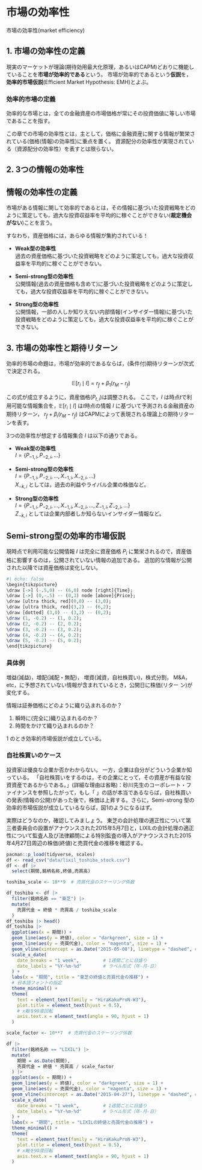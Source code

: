 # 市場の効率性

市場の効率性(market efficiency)

## 1. 市場の効率性の定義

<span class="marky">現実のマーケットが理論(期待効用最大化原理，あるいはCAPM)どおりに機能していることを**市場が効率的である**という。</span>
市場が効率的であるという**仮説**を，**効率的市場仮説**(Efficient Market Hypothesis: EMH)とよぶ。

:::{.callout-important}
### 効率的市場の定義

効率的な市場とは，全ての金融資産の市場価格が常にその投資価値に等しい市場であることを指す。
:::

この章での市場の効率性とは，主として，<span class="marky">価格に金融資産に関する情報が繁栄されている(価格(情報)の効率性)に重点を置く。</span>
資源配分の効率性が実現されている（資源配分の効率性）を表すとは限らない。

## 2. 3つの情報の効率性

:::{.callout-important}
## 情報の効率性の定義

市場がある情報に関して効率的であるとは，その情報に基づいた投資戦略をどのように策定しても，過大な投資収益率を平均的に稼ぐことができない(**裁定機会がない**)ことを言う。
:::

すなわち，<span class="markp">資産価格には，あらゆる情報が集約されている！</span>

- **Weak型の効率性**<br/>
  <span class="markb">過去の資産価格</span>に基づいた投資戦略をどのように策定しても，過大な投資収益率を平均的に稼ぐことができない。

- **Semi-strong型の効率性**<br/>
  <span class="markb">公開情報(過去の資産価格も含めて)</span>に基づいた投資戦略をどのように策定しても，過大な投資収益率を平均的に稼ぐことができない。

- **Strong型の効率性**<br/>
  <span class="markb">公開情報，一部の人しか知りえない内部情報(インサイダー情報)</span>に基づいた投資戦略をどのように策定しても，過大な投資収益率を平均的に稼ぐことができない。

## 3. 市場の効率性と期待リターン

効率的市場の命題は，市場が効率的であるならば，(条件付)期待リターンが次式で決定される。

$$
\mathbb{E}[r_i \mid I ] = r_f + \beta_1 (r_M - r_f)
$$

この式が成立するように，資産価格($P_{t,i}$)は調整される。
ここで，$I$ は時点$t$で利用可能な情報集合を，$\mathbb{E}[r_i \mid I]$ は$t$時点の情報 $I$ に基づいて予測される金融資産の期待リターン，
$r_f + \beta_i (r_M - r_f)$ はCAPMによって表現される理論上の期待リターンを表す。

3つの効率性が想定する情報集合 $I$ は以下の通りである。

- **Weak型の効率性**<br/>
  $I = \{ P_{-1,i}, P_{-2,i}, \dots\}$

- **Semi-strong型の効率性**<br/>
  $I =  \{ P_{-1,i}, P_{-2,i}, \dots, X_{-1,i} , X_{-2,i}, \dots \}$ <br/>
  $X_{-k,i}$ としては，過去の利益やライバル企業の株価など。

- **Strong型の効率性**<br/>
  $I =  \{ P_{-1,i}, P_{-2,i}, \dots, X_{-1,i} , X_{-2,i}, \dots , Z_{-1,i}, Z_{-2,i}, \dots \}$ <br/>
  $Z_{-k,i}$ としては企業内部者しか知らないインサイダー情報など。

## Semi-strong型の効率的市場仮説

現時点で利用可能な公開情報 $I$ は完全に資産価格 $P_i$ に繁栄されるので，資産価格に影響するのは，公開されていない情報の追加である。
追加的な情報が公開された以降では資産価格は変化しない。


```r
#| echo: false
\begin{tikzpicture}
\draw [->] (-.5,0) -- (6,0) node [right]{Time};
\draw [->] (0,-.5) -- (0,3) node [above]{Price};
\draw [ultra thick, red](0,0) -- (3,0);
\draw [ultra thick, red](3,2) -- (6,2);
\draw [dotted] (3,0) -- (3,2) -- (0,2);
\draw (1, -0.2) -- (1, 0.2);
\draw (2, -0.2) -- (2, 0.2);
\draw (3, -0.2) -- (3, 0.2);
\draw (4, -0.2) -- (4, 0.2);
\draw (5, -0.2) -- (5, 0.2);
\end{tikzpicture}
```


:::{.callout-tip}
### 具体例

増益(減益)，増配(減配・無配)， 増資(減資，自社株買い)，株式分割， M&A，etc，に予想されていない情報が含まれているとき，公開日に株価(リター
ン)が変化する。

:::


<span class="markp">情報は証券価格にどのように織り込まれるのか？</span>

1. 瞬時に(完全に)織り込まれるのか？
2. 時間をかけて織り込まれるのか？


1 のとき効率的市場仮説が成立している。

:::{.callout-tip}
### 自社株買いのケース

投資家は優良な企業か否かわからない。 一方，企業は自分がどういう企業か知っている。 <span class="marky">「自社株買いをするのは，その企業にとって，その資産が有益な投資資産であるからである。」</span>(詳細な理由は省略)：砂川先生のコーポレート・ファイナンスを参照したがって，もし「 」の話が本当であるならば，自社株買いの発表(情報の公開)があった後で，株価は上昇する。さらに，Semi-strong 型の効率的市場仮説が成立しているならば，図1のようになるはず。
:::


実際はどうなのか，確認してみましょう。
東芝の会計処理の適正性について第三者委員会の設置がアナウンスされた2015年5月7日と，LIXILの会計処理の適正性について監査人及び法律顧問による特別監査の導入がアナウンスされた2015年4月27日周辺の株価(終値)と売買代金の推移を確認する。

```r
pacman::p_load(tidyverse, scales)
df <- read_csv("data/lixil_toshiba_stock.csv")
df <- df |>
  select(期間,銘柄名称,終値,売買高)
```

```r
toshiba_scale <- 10**9  # 売買代金のスケーリング係数

df_toshiba <- df |>
  filter(銘柄名称 == "東芝") |>
  mutate(
    売買代金 = 終値 * 売買高 / toshiba_scale
  )
df_toshiba |> head()
df_toshiba |>
  ggplot(aes(x = 期間)) +
  geom_line(aes(y = 終値), color = "darkgreen", size = 1) +
  geom_line(aes(y = 売買代金), color = "magenta", size = 1) +
  geom_vline(xintercept = as.Date("2015-05-08"), linetype = "dashed", color = "red") +
  scale_x_date(
    date_breaks = "1 week",         # 1週間ごとに目盛り
    date_labels = "%Y-%m-%d"        # ラベル形式（年-月-日）
  ) +
  labs(x = "期間", title = "東芝の終値と売買代金の推移") +
  # 日本語フォントの指定
  theme_minimal() +
  theme(
    text = element_text(family = "HiraKakuProN-W3"),
    plot.title = element_text(hjust = 0.5),
    # x軸を90度回転
    axis.text.x = element_text(angle = 90, hjust = 1)
  )
```

```r

scale_factor <- 10**7  # 売買代金のスケーリング係数

df |>
  filter(銘柄名称 == "LIXIL") |>
  mutate(
    期間 = as.Date(期間),
    売買代金 = 終値 * 売買高 / scale_factor
  ) |>
  ggplot(aes(x = 期間)) +
  geom_line(aes(y = 終値), color = "darkgreen", size = 1) +
  geom_line(aes(y = 売買代金), color = "magenta", size = 1) +
  geom_vline(xintercept = as.Date("2015-04-27"), linetype = "dashed", color = "red") +
  scale_x_date(
    date_breaks = "1 week",         # 1週間ごとに目盛り
    date_labels = "%Y-%m-%d"        # ラベル形式（年-月-日）
  ) +
  labs(x = "期間", title = "LIXILの終値と売買代金の推移") +
  theme_minimal() +
  theme(
    text = element_text(family = "HiraKakuProN-W3"),
    plot.title = element_text(hjust = 0.5),
    # x軸を90度回転
    axis.text.x = element_text(angle = 90, hjust = 1)
  )
```

